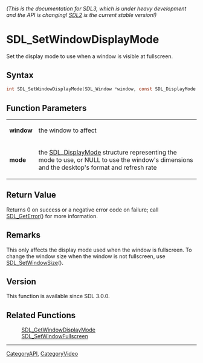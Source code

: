 ====== (This is the documentation for SDL3, which is under heavy development and the API is changing! [https://wiki.libsdl.org/ SDL2] is the current stable version!) ======
= SDL_SetWindowDisplayMode =

Set the display mode to use when a window is visible at fullscreen.

== Syntax ==

<syntaxhighlight lang='c'>
int SDL_SetWindowDisplayMode(SDL_Window *window, const SDL_DisplayMode *mode);
</syntaxhighlight>

== Function Parameters ==

{|
|'''window'''
|the window to affect
|-
|'''mode'''
|the [[SDL_DisplayMode]] structure representing the mode to use, or NULL to use the window's dimensions and the desktop's format and refresh rate
|}

== Return Value ==

Returns 0 on success or a negative error code on failure; call
[[SDL_GetError]]() for more information.

== Remarks ==

This only affects the display mode used when the window is fullscreen. To
change the window size when the window is not fullscreen, use
[[SDL_SetWindowSize]]().

== Version ==

This function is available since SDL 3.0.0.

== Related Functions ==

:[[SDL_GetWindowDisplayMode]]
:[[SDL_SetWindowFullscreen]]

----
[[CategoryAPI]], [[CategoryVideo]]


